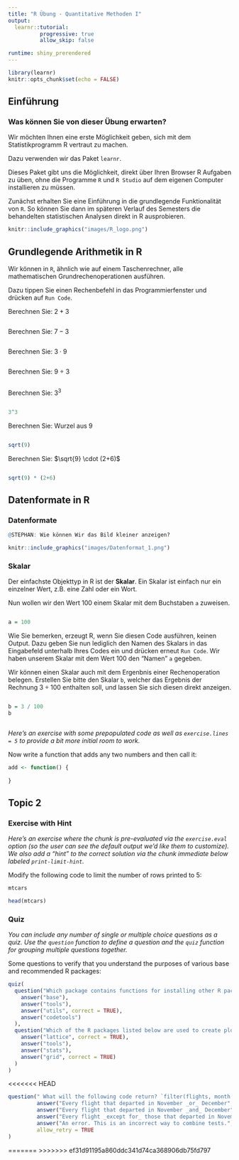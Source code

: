 ```yaml
---
title: "R Übung - Quantitative Methoden I"
output: 
  learnr::tutorial:
          progressive: true
          allow_skip: false

runtime: shiny_prerendered
---
```


```r
library(learnr)
knitr::opts_chunk$set(echo = FALSE)
```

## Einführung

### Was können Sie von dieser Übung erwarten?

Wir möchten Ihnen eine erste Möglichkeit geben, sich mit dem Statistikprogramm R vertraut zu machen. 

Dazu verwenden wir das Paket `learnr`. 

Dieses Paket gibt uns die Möglichkeit, direkt über Ihren Browser R Aufgaben zu üben, ohne die Programme `R` und `R Studio` auf dem eigenen Computer installieren zu müssen. 

Zunächst erhalten Sie eine Einführung in die grundlegende Funktionalität von `R`. So können Sie dann im späteren Verlauf des Semesters die behandelten statistischen Analysen direkt in R ausprobieren.


```r
knitr::include_graphics("images/R_logo.png")
```

## Grundlegende Arithmetik in R

Wir können in `R`, ähnlich wie auf einem Taschenrechner, alle mathematischen Grundrechenoperationen ausführen. 

Dazu tippen Sie einen Rechenbefehl in das Programmierfenster und drücken auf `Run Code`.

Berechnen Sie: $2 + 3$

```r

```

Berechnen Sie: $7 - 3$

```r

```

Berechnen Sie: $3 \cdot 9$

```r

```

Berechnen Sie: 9 $\div$ 3

```r

```

Berechnen Sie: $3^3$

```r

```

```r
3^3
```

Berechnen Sie: Wurzel aus 9

```r

```

```r
sqrt(9)
```

Berechnen Sie: $\sqrt{9} \cdot (2+6)$

```r

```

```r
sqrt(9) * (2+6)
```

## Datenformate in R

### Datenformate

```r
@STEPHAN: Wie können Wir das Bild kleiner anzeigen? 
```

```r
knitr::include_graphics("images/Datenformat_1.png")
```

### Skalar

Der einfachste Objekttyp in R ist der **Skalar**. Ein Skalar ist einfach nur ein einzelner Wert, z.B. eine Zahl oder ein Wort.

Nun wollen wir den Wert 100 einem Skalar mit dem Buchstaben `a` zuweisen.


```r

```

```r
a = 100
```

Wie Sie bemerken, erzeugt R, wenn Sie diesen Code ausführen, keinen Output. Dazu geben Sie nun lediglich den Namen des Skalars in das Eingabefeld unterhalb Ihres Codes ein und drücken erneut `Run Code`. Wir haben unserem Skalar mit dem Wert 100 den "Namen" `a` gegeben.

Wir können einen Skalar auch mit dem Ergenbnis einer Rechenoperation belegen. Erstellen Sie bitte den Skalar `b`, welcher das Ergebnis der Rechnung $3 \div 100$ enthalten soll, und lassen Sie sich diesen direkt anzeigen.  


```r

```

```r
b = 3 / 100
b
```



```r

```


*Here's an exercise with some prepopulated code as well as `exercise.lines = 5` to provide a bit more initial room to work.*

Now write a function that adds any two numbers and then call it:

```r
add <- function() {
  
}
```

## Topic 2

### Exercise with Hint

*Here's an exercise where the chunk is pre-evaluated via the `exercise.eval` option (so the user can see the default output we'd like them to customize). We also add a "hint" to the correct solution via the chunk immediate below labeled `print-limit-hint`.*

Modify the following code to limit the number of rows printed to 5:

```r
mtcars
```

```r
head(mtcars)
```

### Quiz

*You can include any number of single or multiple choice questions as a quiz. Use the `question` function to define a question and the `quiz` function for grouping multiple questions together.*

Some questions to verify that you understand the purposes of various base and recommended R packages:

```r
quiz(
  question("Which package contains functions for installing other R packages?",
    answer("base"),
    answer("tools"),
    answer("utils", correct = TRUE),
    answer("codetools")
  ),
  question("Which of the R packages listed below are used to create plots?",
    answer("lattice", correct = TRUE),
    answer("tools"),
    answer("stats"),
    answer("grid", correct = TRUE)
  )
)
```
<<<<<<< HEAD

```r
question(" What will the following code return? `filter(flights, month == 11 | month == 12)`",
         answer("Every flight that departed in November _or_ December", correct = TRUE),
         answer("Every flight that departed in November _and_ December", message = "Technically a flight could not have departed in November _and_ December unless it departed twice."),
         answer("Every flight _except for_ those that departed in November or December"),
         answer("An error. This is an incorrect way to combine tests.", message = "The next section will say a little more about combining tests."),
         allow_retry = TRUE
)
```

=======
>>>>>>> ef31d91195a860ddc341d74ca368906db75fd797
